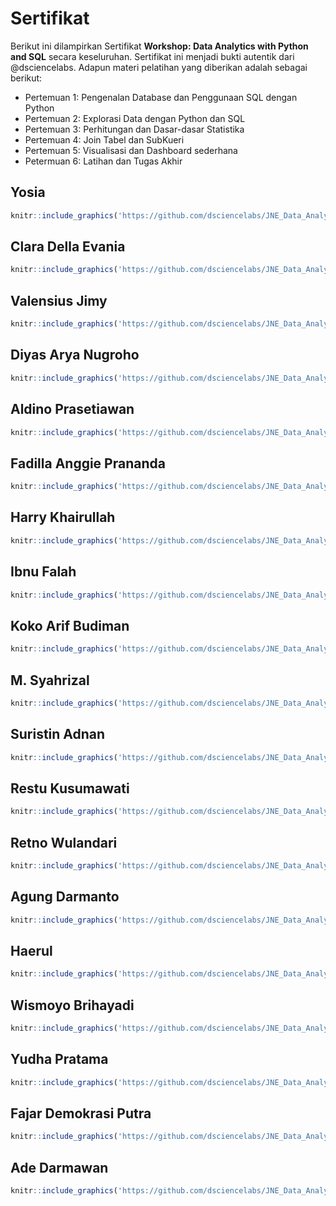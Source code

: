 # Sertifikat

Berikut ini dilampirkan Sertifikat **Workshop: Data Analytics with Python and SQL** secara keseluruhan. Sertifikat ini menjadi bukti autentik dari @dsciencelabs. Adapun materi pelatihan yang diberikan adalah sebagai berikut:

*	Pertemuan 1: Pengenalan Database dan Penggunaan SQL dengan Python
*	Pertemuan 2: Explorasi Data dengan Python  dan SQL
*	Pertemuan 3: Perhitungan dan Dasar-dasar Statistika
*	Pertemuan 4: Join Tabel dan SubKueri 
*	Pertemuan 5: Visualisasi dan Dashboard sederhana
*	Petermuan 6: Latihan dan Tugas Akhir


## Yosia

```r
knitr::include_graphics('https://github.com/dsciencelabs/JNE_Data_Analytics_PySQL/blob/main/Sertifikat/01_Yosia.png?raw=true', dpi = NA)
```

## Clara Della Evania

```r
knitr::include_graphics('https://github.com/dsciencelabs/JNE_Data_Analytics_PySQL/blob/main/Sertifikat/02_Clara_Della_Evania.png?raw=true', dpi = NA)
```

## Valensius Jimy

```r
knitr::include_graphics('https://github.com/dsciencelabs/JNE_Data_Analytics_PySQL/blob/main/Sertifikat/03_Valensius_Jimy.png?raw=true', dpi = NA)
```

## Diyas Arya Nugroho

```r
knitr::include_graphics('https://github.com/dsciencelabs/JNE_Data_Analytics_PySQL/blob/main/Sertifikat/04_Diyas_Arya_Nugroho.png?raw=true', dpi = NA)
```

## Aldino Prasetiawan

```r
knitr::include_graphics('https://github.com/dsciencelabs/JNE_Data_Analytics_PySQL/blob/main/Sertifikat/05_Aldino_Prasetiawan.png?raw=true', dpi = NA)
```

## Fadilla Anggie Prananda

```r
knitr::include_graphics('https://github.com/dsciencelabs/JNE_Data_Analytics_PySQL/blob/main/Sertifikat/06_Fadilla_Anggie_Prananda.png?raw=true', dpi = NA)
```

## Harry Khairullah

```r
knitr::include_graphics('https://github.com/dsciencelabs/JNE_Data_Analytics_PySQL/blob/main/Sertifikat/07_Harry_Khairullah.png?raw=true', dpi = NA)
```

## Ibnu Falah
```r
knitr::include_graphics('https://github.com/dsciencelabs/JNE_Data_Analytics_PySQL/blob/main/Sertifikat/08_Ibnu_Falah.png?raw=true', dpi = NA)
```

## Koko Arif Budiman
```r
knitr::include_graphics('https://github.com/dsciencelabs/JNE_Data_Analytics_PySQL/blob/main/Sertifikat/09_Koko_Arif_Budiman.png?raw=true', dpi = NA)
```

## M. Syahrizal
```r
knitr::include_graphics('https://github.com/dsciencelabs/JNE_Data_Analytics_PySQL/blob/main/Sertifikat/10_Mochamad_Syahrizal.png?raw=true', dpi = NA)
```

## Suristin Adnan
```r
knitr::include_graphics('https://github.com/dsciencelabs/JNE_Data_Analytics_PySQL/blob/main/Sertifikat/11_Suristin_Adnan.png?raw=true', dpi = NA)
```

## Restu Kusumawati
```r
knitr::include_graphics('https://github.com/dsciencelabs/JNE_Data_Analytics_PySQL/blob/main/Sertifikat/12_Restu_Kusumawati.png?raw=true', dpi = NA)
```

## Retno Wulandari
```r
knitr::include_graphics('https://github.com/dsciencelabs/JNE_Data_Analytics_PySQL/blob/main/Sertifikat/13_Retno_Wulandari.png?raw=true', dpi = NA)
```

## Agung Darmanto
```r
knitr::include_graphics('https://github.com/dsciencelabs/JNE_Data_Analytics_PySQL/blob/main/Sertifikat/14_Agung_Darmanto.png?raw=true', dpi = NA)
```

## Haerul
```r
knitr::include_graphics('https://github.com/dsciencelabs/JNE_Data_Analytics_PySQL/blob/main/Sertifikat/15_Haerul.png?raw=true', dpi = NA)
```

## Wismoyo Brihayadi
```r
knitr::include_graphics('https://github.com/dsciencelabs/JNE_Data_Analytics_PySQL/blob/main/Sertifikat/16_Wismoyo_Brihayadi.png?raw=true', dpi = NA)
```

## Yudha Pratama
```r
knitr::include_graphics('https://github.com/dsciencelabs/JNE_Data_Analytics_PySQL/blob/main/Sertifikat/17_Yudha_Pratama.png?raw=true', dpi = NA)
```

## Fajar Demokrasi Putra
```r
knitr::include_graphics('https://github.com/dsciencelabs/JNE_Data_Analytics_PySQL/blob/main/Sertifikat/18_Fajar_Demokrasi_Putra.png?raw=true', dpi = NA)
```

## Ade Darmawan
```r
knitr::include_graphics('https://github.com/dsciencelabs/JNE_Data_Analytics_PySQL/blob/main/Sertifikat/19_Ade_Darmawan.png?raw=true', dpi = NA)
```





